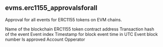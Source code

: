 ## evms.erc1155_approvalsforall 
Approval for all events for ERC1155 tokens on EVM chains.

<ParamField path="blockchain">
Name of the blockchain
</ParamField>
<ParamField path="contract_address">
ERC1155 token contract address
</ParamField>
<ParamField path="evt_tx_hash">
Transaction hash of the event
</ParamField>
<ParamField path="evt_index">
Event index
</ParamField>
<ParamField path="evt_block_time">
Timestamp for block event time in UTC
</ParamField>
<ParamField path="evt_block_number">
Event block number
</ParamField>
<ParamField path="approved">
Is approved
</ParamField>
<ParamField path="account">
Account
</ParamField>
<ParamField path="operator">
Opperator
</ParamField>
